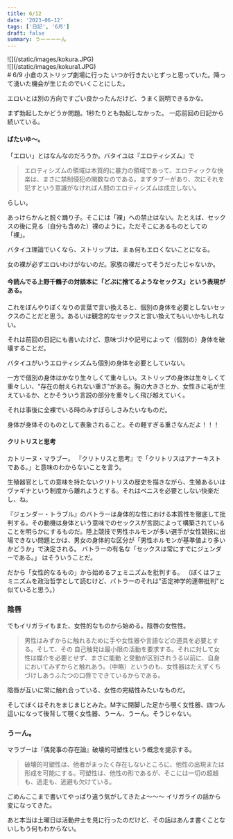 ```yaml
---
title: 6/12
date: '2023-06-12'
tags: ['日記', '6月']
draft: false
summary: うーーーーん
---
```



<div>
![](/static/images/kokura.JPG)
</div>

<div>
![](/static/images/kokura1.JPG)
</div>
# 6/9 小倉のストリップ劇場に行った
いつか行きたいとずっと思っていた。降って湧いた機会が生じたのでいくことにした。

エロいとは別の方向ですごい良かったんだけど、うまく説明できるかな。

まず勃起したかどうか問題。1秒たりとも勃起しなかった。
一応前回の日記から続いている。

#### ばたいゆ〜。
「エロい」とはなんなのだろうか。バタイユは『エロティシズム』で

>エロティシズムの領域は本質的に暴力の領域であって、エロティックな快楽は、まさに禁制侵犯の関数なのである。まずタブーがあり、次にそれを犯すという意識がなければ人間のエロティシズムは成立しない。

らしい。

あっけらかんと脱ぐ踊り子。そこには「裸」への禁止はない。たとえば、セックスの後に見る（自分も含めた）裸のように。ただそこにあるものとしての「裸」。

バタイユ理論でいくなら、ストリップは、まぁ何もエロくないことになる。

女の裸が必ずエロいわけがないのだ。家族の裸だってそうだったじゃないか。


#### 今読んでる上野千鶴子の対談本に「どぶに捨てるようなセックス」という表現がある。
これをぼんやりぼくなりの言葉で言い換えると、個別の身体を必要としないセックスのことだと思う。あるいは観念的なセックスと言い換えてもいいかもしれない。

それは前回の日記にも書いたけど、意味づけや記号によって（個別の）身体を破壊することだ。

バタイユがいうエロティシズムも個別の身体を必要としていない。


一方で個別の身体はかなり生々しくて重々しい。ストリップの身体は生々しくて重々しい、"存在の耐えられない重さ"がある。胸の大きさとか、女性きに毛が生えているか、とかそういう言説の部分を重々しく飛び越えていく。


それは事後に全裸でいる時のみすぼらしさみたいなものだ。

身体が身体そのものとして表象されること。その軽すぎる重さなんだよ！！！

#### クリトリスと思考
カトリーヌ・マラブー。
『クリトリスと思考』で「クリトリスはアナーキストである。」と意味のわからないことを言う。

生殖器官としての意味を持たないクリトリスの歴史を描きながら、生殖あるいはヴァギナという制度から離れようとする。それはペニスを必要としない快楽だし、ね。


『ジェンダー・トラブル』のバトラーは身体的な性における本質性を徹底して批判する。その動機は身体という意味でのセックスが言説によって構築されていることを明らかにするものだ。陸上競技で男性ホルモンが多い選手が女性競技に出場できない問題とかは、男女の身体的な区分が「男性ホルモンが基準値より多いかどうか」で決定される。
バトラーの有名な「セックスは常にすでにジェンダーである。」
はそういうことだ。

だから「女性的なるもの」から始めるフェミニズムを批判する。
（ぼくはフェミニズムを政治哲学として読むけど、バトラーのそれは"否定神学的連帯批判"と似ていると思う。）





### 陰唇

でもイリガライもまた、女性的なものから始める。陰唇の女性性。

>男性はみずからに触れるために手や女性器や言語などの道具を必要とする。そして、その 自己触発は最小限の活動を要求する。それに対して女性は媒介を必要とせず、まさに能動 と受動が区別されうる以前に、自身においてみずからと触れあう。（中略）というのも、女性器はたえずくちづけしあうふたつの口唇でできているからである。

陰唇が互いに常に触れ合っている、女性の完結性みたいなものだ。

そしてぼくはそれをまじまじとみた。M字に開脚した足から覗く女性器、四つん這いになって後背して覗く女性器、うーん、うーん。そうじゃない。





### うーん。
マラブーは『偶発事の存在論』破壊的可塑性という概念を提示する。
>破壊的可塑性は、他者がまったく存在しないところに、他性の出現または形成を可能にする。可塑性は、他性の形であるが、そこには一切の超越も、逃走も、逃避も欠けている。

ごめんここまで書いてやっぱり違う気がしてきたよ〜〜〜
イリガライの話から変になってきた。

あと本当は土曜日は活動弁士を見に行ったのだけど、その話はあんま書くことないしもう何もわからない。






